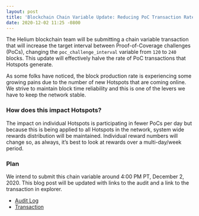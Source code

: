 ```yaml
---
layout: post
title: 'Blockchain Chain Variable Update: Reducing PoC Transaction Rate'
date: 2020-12-02 11:25 -0800
---
```


The Helium blockchain team will be submitting a chain variable transaction that will increase the
target interval between Proof-of-Coverage challenges (PoCs), changing the `poc_challenge_interval`
variable from `120` to `240` blocks. This update will effectively halve the rate of PoC transactions
that Hotspots generate.

As some folks have noticed, the block production rate is experiencing some growing pains due to the
number of new Hotspots that are coming online. We strive to maintain block time reliability and this
is one of the levers we have to keep the network stable.

### How does this impact Hotspots?

The impact on individual Hotspots is participating in fewer PoCs per day but because this is being
applied to all Hotspots in the network, system wide rewards distribution will be maintained.
Individual reward numbers will change so, as always, it’s best to look at rewards over a
multi-day/week period.

### Plan

We intend to submit this chain variable around 4:00 PM PT, December 2, 2020. This blog post will be
updated with links to the audit and a link to the transaction in explorer.

- [Audit Log](https://github.com/helium/miner/blob/master/audit/var-49.md)
- [Transaction](https://explorer.helium.com/txns/pux3k87XKsfoeL6YAIJLDG1HRZPtvXexoQ3lr_AsJN0)
